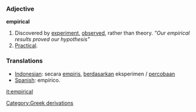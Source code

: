 === Adjective ===

'''empirical'''

# Discovered by [[experiment]], [[observed]], rather than theory. ''"Our empirical results proved our hypothesis"''
# [[Practical]]. 

=== Translations ===
*[[Indonesian]]: secara [[empiris]], [[dasar|berdasarkan]] eksperimen / [[coba|percobaan]]
* [[Spanish]]: empírico.

[[it:empirical]]
[[Category:Greek derivations]]